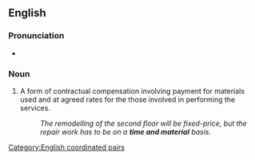 ==English==

===Pronunciation===
* {{audio|en|En-au-time and material.ogg|Audio (AU)}}

===Noun===
{{en-noun|-}}

# {{lb|en|idiomatic|business}} A form of contractual compensation involving payment for materials used and at agreed rates for the those involved in performing the services.
#: ''The remodelling of the second floor will be fixed-price, but the repair work has to be on a '''time and material''' basis.''

[[Category:English coordinated pairs]]